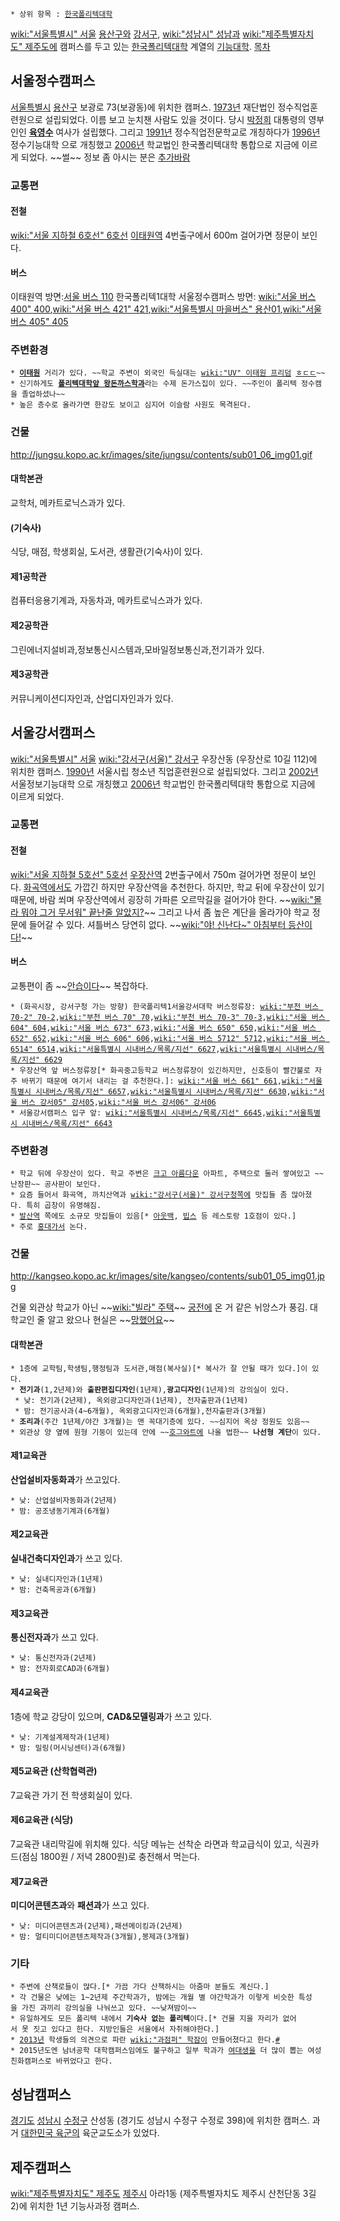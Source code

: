  * 상위 항목 : [[한국폴리텍대학]]

[[wiki:"서울특별시" 서울]] [[용산구]]와 [[강서구]], [[wiki:"성남시" 성남]]과 [[wiki:"제주특별자치도" 제주도]]에 캠퍼스를 두고 있는 [[한국폴리텍대학]] 계열의 [[기능대학]]. 
[[목차]]
== 서울정수캠퍼스 ==
[[서울특별시]] [[용산구]] 보광로 73(보광동)에 위치한 캠퍼스. [[1973년]] 재단법인 정수직업훈련원으로 설립되었다. 이름 보고 눈치챈 사람도 있을 것이다. 당시 [[박정희]] 대통령의 영부인인 '''[[육영수]]''' 여사가 설립했다. 그리고 [[1991년]] 정수직업전문학교로 개칭하다가 [[1996년]] 정수기능대학 으로 개칭했고 [[2006년]] 학교법인 한국폴리텍대학 통합으로 지금에 이르게 되었다. ~~썰~~ 정보 좀 아시는 분은 [[추가바람]]
=== 교통편 ===
==== 전철 ====
[[wiki:"서울 지하철 6호선" 6호선]] [[이태원역]] 4번출구에서 600m 걸어가면 정문이 보인다.
==== 버스 ====
이태원역 방면:[[서울 버스 110]]
한국폴리텍1대학 서울정수캠퍼스 방면: [[wiki:"서울 버스 400" 400]],[[wiki:"서울 버스 421" 421]],[[wiki:"서울특별시 마을버스" 용산01]],[[wiki:"서울 버스 405" 405]]
=== 주변환경 ===
 * '''[[이태원]]''' 거리가 있다. ~~학교 주변이 외국인 득실대는 [[wiki:"UV" 이태원 프리덤]] [[ㅎㄷㄷ]]~~
 * 신기하게도 [http://cafe.naver.com/wangdongas '''폴리텍대학앞 왕돈까스학과''']라는 수제 돈가스집이 있다. ~~주인이 폴리텍 정수캠을 졸업하셨나~~
 * 높은 층수로 올라가면 한강도 보이고 심지어 이슬람 사원도 목격된다.
=== 건물 ===
http://jungsu.kopo.ac.kr/images/site/jungsu/contents/sub01_06_img01.gif
==== 대학본관 ====
교학처, 메카트로닉스과가 있다.
==== (기숙사) ====
식당, 매점, 학생회실, 도서관, 생활관(기숙사)이 있다.
==== 제1공학관 ====
컴퓨터응용기계과, 자동차과, 메카트로닉스과가 있다.
==== 제2공학관 ====
그린에너지설비과,정보통신시스템과,모바일정보통신과,전기과가 있다.
==== 제3공학관 ====
커뮤니케이션디자인과, 산업디자인과가 있다.

== 서울강서캠퍼스 ==
[[wiki:"서울특별시" 서울]] [[wiki:"강서구(서울)" 강서구]] 우장산동 (우장산로 10길 112)에 위치한 캠퍼스. [[1990년]] 서울시립 청소년 직업훈련원으로 설립되었다. 그리고 [[2002년]] 서울정보기능대학 으로 개칭했고 [[2006년]] 학교법인 한국폴리텍대학 통합으로 지금에 이르게 되었다.
=== 교통편 ===
==== 전철 ====
[[wiki:"서울 지하철 5호선" 5호선]] [[우장산역]] 2번출구에서 750m 걸어가면 정문이 보인다. [[화곡역]]에서도 가깝긴 하지만 우장산역을 추천한다. 하지만, 학교 뒤에 우장산이 있기 때문에, 바람 쐬며 우장산역에서 굉장히 가파른 오르막길을 걸어가야 한다. ~~[[wiki:"몰라 뭐야 그거 무서워" 끝난줄 알았지?]]~~ 그리고 나서 좀 높은 계단을 올라가야 학교 정문에 들어갈 수 있다. 셔틀버스 당연히 없다. ~~[[wiki:"야! 신난다~" 아침부터 등산이다!]]~~
==== 버스 ====
교통편이 좀 ~~[[안습]]이다~~ 복잡하다.
 * (화곡시장, 강서구청 가는 방향) 한국폴리텍1서울강서대학 버스정류장: [[wiki:"부천 버스 70-2" 70-2]],[[wiki:"부천 버스 70" 70]],[[wiki:"부천 버스 70-3" 70-3]],[[wiki:"서울 버스 604" 604]],[[wiki:"서울 버스 673" 673]],[[wiki:"서울 버스 650" 650]],[[wiki:"서울 버스 652" 652]],[[wiki:"서울 버스 606" 606]],[[wiki:"서울 버스 5712" 5712]],[[wiki:"서울 버스 6514" 6514]],[[wiki:"서울특별시 시내버스/목록/지선" 6627]],[[wiki:"서울특별시 시내버스/목록/지선" 6629]]
 * 우장산역 앞 버스정류장[* 화곡중고등학교 버스정류장이 있긴하지만, 신호등이 빨간불로 자주 바뀌기 때문에 여기서 내리는 걸 추천한다.]: [[wiki:"서울 버스 661" 661]],[[wiki:"서울특별시 시내버스/목록/지선" 6657]],[[wiki:"서울특별시 시내버스/목록/지선" 6630]],[[wiki:"서울 버스 강서05" 강서05]],[[wiki:"서울 버스 강서06" 강서06]]
 * 서울강서캠퍼스 입구 앞: [[wiki:"서울특별시 시내버스/목록/지선" 6645]],[[wiki:"서울특별시 시내버스/목록/지선" 6643]]
=== 주변환경 ===
 * 학교 뒤에 우장산이 있다. 학교 주변은 [[크고 아름다운]] 아파트, 주택으로 둘러 쌓여있고 ~~난장판~~ 공사판이 보인다.
 * 요즘 들어서 화곡역, 까치산역과 [[wiki:"강서구(서울)" 강서구청]]쪽에 맛집들 좀 많아졌다. 특히 곱창이 유명해짐.
 * [[발산역]] 쪽에도 소규모 맛집들이 있음[* [[아웃백]], [[빕스]] 등 레스토랑 1호점이 있다.]
 * 주로 [[홍대]]가서 논다.
=== 건물 ===
http://kangseo.kopo.ac.kr/images/site/kangseo/contents/sub01_05_img01.jpg

건물 외관상 학교가 아닌 ~~[[wiki:"빌라" 주택]]~~ [[궁전]]에 온 거 같은 뉘앙스가 풍김. 대학교인 줄 알고 왔으나 현실은 ~~[[망했어요]]~~
==== 대학본관 ====
 * 1층에 교학팀,학생팀,행정팀과 도서관,매점(복사실)[* 복사가 잘 안될 때가 있다.]이 있다.
 * '''전기과'''(1,2년제)와 '''출판편집디자인'''(1년제),'''광고디자인'''(1년제)의 강의실이 있다.
  * 낮: 전기과(2년제), 옥외광고디자인과(1년제), 전자출판과(1년제)
  * 밤: 전기공사과(4~6개월), 옥외광고디자인과(6개월),전자출판과(3개월)
 * '''조리과'''(주간 1년제/야간 3개월)는 맨 꼭대기층에 있다. ~~심지어 옥상 정원도 있음~~
 * 외관상 양 옆에 원형 기둥이 있는데 안에 ~~[[호그와트]]에 나올 법한~~ '''나선형 계단'''이 있다.
==== 제1교육관 ====
'''산업설비자동화과'''가 쓰고있다.
 * 낮: 산업설비자동화과(2년제)
 * 밤: 공조냉동기계과(6개월)
==== 제2교육관 ====
'''실내건축디자인과'''가 쓰고 있다.
 * 낮: 실내디자인과(1년제)
 * 밤: 건축목공과(6개월)
==== 제3교육관 ====
'''통신전자과'''가 쓰고 있다.
 * 낮: 통신전자과(2년제)
 * 밤: 전자회로CAD과(6개월)
==== 제4교육관 ====
1층에 학교 강당이 있으며, '''CAD&모델링과'''가 쓰고 있다.
 * 낮: 기계설계제작과(1년제)
 * 밤: 밀링(머시닝센터)과(6개월)
==== 제5교육관 (산학협력관) ====
7교육관 가기 전 학생회실이 있다. 
==== 제6교육관 (식당) ====
7교육관 내리막길에 위치해 있다. 식당 메뉴는 선착순 라면과 학교급식이 있고, 식권카드(점심 1800원 / 저녁 2800원)로 충전해서 먹는다. 
==== 제7교육관 ====
'''미디어콘텐츠과'''와 '''패션과'''가 쓰고 있다.
 * 낮: 미디어콘텐츠과(2년제),패션메이킹과(2년제)
 * 밤: 멀티미디어콘텐츠제작과(3개월),봉제과(3개월)
=== 기타 ===
 * 주변에 산책로들이 많다.[* 가끔 가다 산책하시는 아줌마 분들도 계신다.]
 * 각 건물은 낮에는 1~2년제 주간학과가, 밤에는 개월 별 야간학과가 이렇게 비슷한 특성을 가진 과끼리 강의실을 나눠쓰고 있다. ~~낮져밤이~~
 * 유일하게도 모든 폴리텍 내에서 '''기숙사 없는 폴리텍'''이다.[* 건물 지을 자리가 없어서 못 짓고 있다고 한다. 지방인들은 서울에서 자취해야한다.]
 * [[2013년]] 학생들의 의견으로 파란 [[wiki:"과점퍼" 학잠]]이 만들어졌다고 한다.[http://www.gynews.net/bbs/bbs.asp?group_name=104&section=4&idx_num=14066&exe=view #]
 * 2015년도엔 남녀공학 대학캠퍼스임에도 불구하고 일부 학과가 [[여대생]]을 더 많이 뽑는 여성친화캠퍼스로 바뀌었다고 한다.
== 성남캠퍼스 ==
[[경기도]] [[성남시]] [[수정구]] 산성동 (경기도 성남시 수정구 수정로 398)에 위치한 캠퍼스. 과거 [[대한민국 육군]]의 육군교도소가 있었다.

== 제주캠퍼스 ==
[[wiki:"제주특별자치도" 제주도]] [[제주시]] 아라1동 (제주특별자치도 제주시 산천단동 3길 2)에 위치한 1년 기능사과정 캠퍼스.


